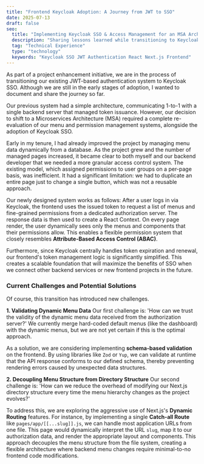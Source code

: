```yaml
---
title: "Frontend Keycloak Adoption: A Journey from JWT to SSO"
date: 2025-07-13
draft: false
seo:
  title: "Implementing Keycloak SSO & Access Management for an MSA Architecture - Part 1"
  description: "Sharing lessons learned while transitioning to Keycloak SSO for an MSA architecture."
  tag: "Technical Experience"
  type: "technology"
  keywords: "Keycloak SSO JWT Authentication React Next.js Frontend"
---
```


As part of a project enhancement initiative, we are in the process of transitioning our existing JWT-based authentication system to Keycloak SSO. Although we are still in the early stages of adoption, I wanted to document and share the journey so far.

Our previous system had a simple architecture, communicating 1-to-1 with a single backend server that managed token issuance. However, our decision to shift to a Microservices Architecture (MSA) required a complete re-evaluation of our menu and permission management systems, alongside the adoption of Keycloak SSO.

Early in my tenure, I had already improved the project by managing menu data dynamically from a database. As the project grew and the number of managed pages increased, it became clear to both myself and our backend developer that we needed a more granular access control system. The existing model, which assigned permissions to user groups on a per-page basis, was inefficient. It had a significant limitation: we had to duplicate an entire page just to change a single button, which was not a reusable approach.

Our newly designed system works as follows: After a user logs in via Keycloak, the frontend uses the issued token to request a list of menus and fine-grained permissions from a dedicated authorization server. The response data is then used to create a React Context. On every page render, the user dynamically sees only the menus and components that their permissions allow. This enables a flexible permission system that closely resembles **Attribute-Based Access Control (ABAC)**.

Furthermore, since Keycloak centrally handles token expiration and renewal, our frontend's token management logic is significantly simplified. This creates a scalable foundation that will maximize the benefits of SSO when we connect other backend services or new frontend projects in the future.

### Current Challenges and Potential Solutions

Of course, this transition has introduced new challenges.

**1. Validating Dynamic Menu Data**
Our first challenge is: 'How can we trust the validity of the dynamic menu data received from the authorization server?' We currently merge hard-coded default menus (like the dashboard) with the dynamic menus, but we are not yet certain if this is the optimal approach.

As a solution, we are considering implementing **schema-based validation** on the frontend. By using libraries like `Zod` or `Yup`, we can validate at runtime that the API response conforms to our defined schema, thereby preventing rendering errors caused by unexpected data structures.

**2. Decoupling Menu Structure from Directory Structure**
Our second challenge is: 'How can we reduce the overhead of modifying our Next.js directory structure every time the menu hierarchy changes as the project evolves?'

To address this, we are exploring the aggressive use of Next.js's **Dynamic Routing** features. For instance, by implementing a single **Catch-all Route** like `pages/app/[[...slug]].js`, we can handle most application URLs from one file. This page would dynamically interpret the URL `slug`, map it to our authorization data, and render the appropriate layout and components. This approach decouples the menu structure from the file system, creating a flexible architecture where backend menu changes require minimal-to-no frontend code modifications.